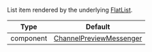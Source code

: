 List item rendered by the underlying [FlatList](https://reactnative.dev/docs/flatlist#required-renderitem).

| Type      | Default                                                                               |
| --------- | ------------------------------------------------------------------------------------- |
| component | [ChannelPreviewMessenger](../../ui-components/channel-list/channel-preview-messenger) |
